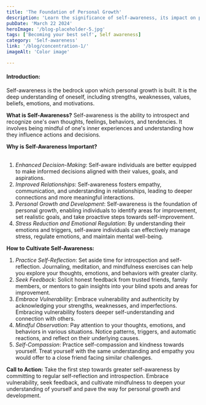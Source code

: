 ```yaml
---
title: 'The Foundation of Personal Growth'
description: 'Learn the significance of self-awareness, its impact on personal development, and practical strategies for cultivating it to unlock your full potential.'
pubDate: 'March 22 2024'
heroImage: '/blog-placeholder-5.jpg'
tags: ['Becoming your best self', Self awareness]
category: 'Self-awareness'
link: '/blog/concentration-1/'
imageAlt: 'Color image'

---
```


#### **Introduction:**
Self-awareness is the bedrock upon which personal growth is built. It is the deep understanding of oneself, including strengths, weaknesses, values, beliefs, emotions, and motivations.

**What is Self-Awareness?**
Self-awareness is the ability to introspect and recognize one's own thoughts, feelings, behaviors, and tendencies. It involves being mindful of one's inner experiences and understanding how they influence actions and decisions.

**Why is Self-Awareness Important?**<br></br>
1. *Enhanced Decision-Making*: Self-aware individuals are better equipped to make informed decisions aligned with their values, goals, and aspirations.
2. *Improved Relationships*: Self-awareness fosters empathy, communication, and understanding in relationships, leading to deeper connections and more meaningful interactions.
3. *Personal Growth and Development*: Self-awareness is the foundation of personal growth, enabling individuals to identify areas for improvement, set realistic goals, and take proactive steps towards self-improvement.
4. *Stress Reduction and Emotional Regulation*: By understanding their emotions and triggers, self-aware individuals can effectively manage stress, regulate emotions, and maintain mental well-being.

**How to Cultivate Self-Awareness:**
1. *Practice Self-Reflection*: Set aside time for introspection and self-reflection. Journaling, meditation, and mindfulness exercises can help you explore your thoughts, emotions, and behaviors with greater clarity.
2. *Seek Feedback*: Solicit honest feedback from trusted friends, family members, or mentors to gain insights into your blind spots and areas for improvement.
3. *Embrace Vulnerability*: Embrace vulnerability and authenticity by acknowledging your strengths, weaknesses, and imperfections. Embracing vulnerability fosters deeper self-understanding and connection with others.
4. *Mindful Observation*: Pay attention to your thoughts, emotions, and behaviors in various situations. Notice patterns, triggers, and automatic reactions, and reflect on their underlying causes.
5. *Self-Compassion*: Practice self-compassion and kindness towards yourself. Treat yourself with the same understanding and empathy you would offer to a close friend facing similar challenges.

**Call to Action:** Take the first step towards greater self-awareness by committing to regular self-reflection and introspection. Embrace vulnerability, seek feedback, and cultivate mindfulness to deepen your understanding of yourself and pave the way for personal growth and development.
